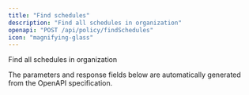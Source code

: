 ```yaml
---
title: "Find schedules"
description: "Find all schedules in organization"
openapi: "POST /api/policy/findSchedules"
icon: "magnifying-glass"
---
```


Find all schedules in organization

<Note>
The parameters and response fields below are automatically generated from the OpenAPI specification.
</Note>
